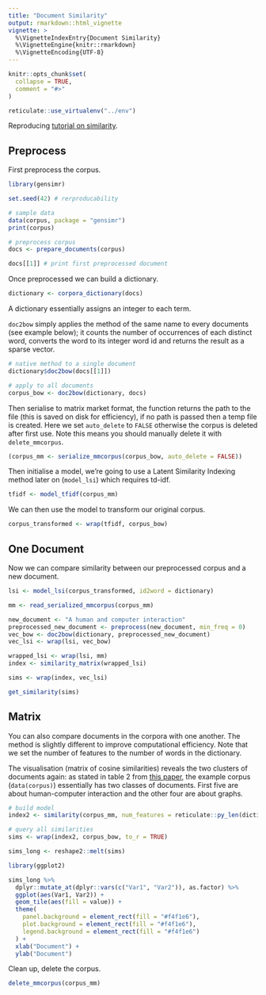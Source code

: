 ```yaml
---
title: "Document Similarity"
output: rmarkdown::html_vignette
vignette: >
  %\VignetteIndexEntry{Document Similarity}
  %\VignetteEngine{knitr::rmarkdown}
  %\VignetteEncoding{UTF-8}
---
```


```r
knitr::opts_chunk$set(
  collapse = TRUE,
  comment = "#>"
)

reticulate::use_virtualenv("../env")
```

Reproducing [tutorial on similarity](https://radimrehurek.com/gensim/tut3.html#similarity-interface).

## Preprocess

First preprocess the corpus.

```r
library(gensimr)

set.seed(42) # rerproducability

# sample data
data(corpus, package = "gensimr")
print(corpus)

# preprocess corpus
docs <- prepare_documents(corpus)

docs[[1]] # print first preprocessed document 
```

Once preprocessed we can build a dictionary.

```r
dictionary <- corpora_dictionary(docs)
```

A dictionary essentially assigns an integer to each term.

`doc2bow` simply applies the method of the same name to every documents (see example below); it counts the number of occurrences of each distinct word, converts the word to its integer word id and returns the result as a sparse vector. 

```r
# native method to a single document
dictionary$doc2bow(docs[[1]])

# apply to all documents
corpus_bow <- doc2bow(dictionary, docs)
```

Then serialise to matrix market format, the function returns the path to the file (this is saved on disk for efficiency), if no path is passed then a temp file is created. Here we set `auto_delete` to `FALSE` otherwise the corpus is deleted after first use. Note this means you should manually delete it with `delete_mmcorpus`.

```r
(corpus_mm <- serialize_mmcorpus(corpus_bow, auto_delete = FALSE))
```

Then initialise a model, we're going to use a Latent Similarity Indexing method later on (`model_lsi`) which requires td-idf.

```r
tfidf <- model_tfidf(corpus_mm)
```

We can then use the model to transform our original corpus.

```r
corpus_transformed <- wrap(tfidf, corpus_bow)
```

## One Document

Now we can compare similarity between our preprocessed corpus and a new document.

```r
lsi <- model_lsi(corpus_transformed, id2word = dictionary)

mm <- read_serialized_mmcorpus(corpus_mm)

new_document <- "A human and computer interaction"
preprocessed_new_document <- preprocess(new_document, min_freq = 0)
vec_bow <- doc2bow(dictionary, preprocessed_new_document)
vec_lsi <- wrap(lsi, vec_bow)

wrapped_lsi <- wrap(lsi, mm)
index <- similarity_matrix(wrapped_lsi)

sims <- wrap(index, vec_lsi)

get_similarity(sims)
```

## Matrix

You can also compare documents in the corpora with one another. The method is slightly different to improve computational efficiency. Note that we set the number of features to the number of words in the dictionary.

The visualisation (matrix of cosine similarities) reveals the two clusters of documents again: as stated in table 2 from [this paper](http://www.cs.bham.ac.uk/~pxt/IDA/lsa_ind.pdf), the example corpus (`data(corpus)`) essentially has two classes of documents. First five are about human-computer interaction and the other four are about graphs. 

```r
# build model
index2 <- similarity(corpus_mm, num_features = reticulate::py_len(dictionary))

# query all similarities
sims <- wrap(index2, corpus_bow, to_r = TRUE)

sims_long <- reshape2::melt(sims)

library(ggplot2)

sims_long %>% 
  dplyr::mutate_at(dplyr::vars(c("Var1", "Var2")), as.factor) %>% 
  ggplot(aes(Var1, Var2)) + 
  geom_tile(aes(fill = value)) + 
  theme(
    panel.background = element_rect(fill = "#f4f1e6"),
    plot.background = element_rect(fill = "#f4f1e6"),
    legend.background = element_rect(fill = "#f4f1e6")
  ) +
  xlab("Document") +
  ylab("Document") 
```

Clean up, delete the corpus.

```r
delete_mmcorpus(corpus_mm)
```